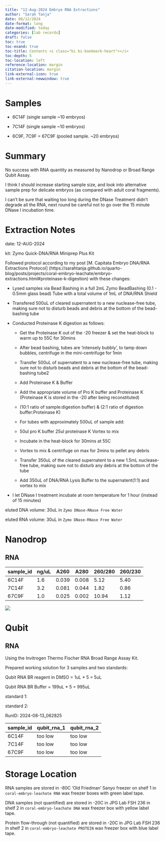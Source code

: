 ```yaml
---
title: "12-Aug-2024 Embryo RNA Extractions"
author: "Sarah Tanja"
date: 08/12/2024
date-format: long
date-modified: today
categories: [lab records]
draft: false
toc: true
toc-exand: true
toc-title: Contents <i class="bi bi-bookmark-heart"></i>
toc-depth: 5
toc-location: left
reference-location: margin
citation-location: margin
link-external-icon: true
link-external-newwindow: true
---
```


# Samples

-   6C14F (single sample \~10 embryos)

-   7C14F (single sample \~10 embryos)

-   6C9F, 7C9F = 67C9F (pooled sample. \~20 embryos)

# Summary

No success with RNA quantity as measured by Nanodrop or Broad Range Qubit Assay.

I think I should increase starting sample size, and look into alternative sample prep for delicate embryos (as compared with adult coral fragments).

I can't be sure that waiting too long during the DNase Treatment didn't degrade all the RNA, next round be careful not to go over the 15 minute DNase I incubation time.

# Extraction Notes

date: 12-AUG-2024

kit: Zymo Quick-DNA/RNA Miniprep Plus Kit

Followed protocol according to my post \[M. Capitata Embryo DNA/RNA Extractions Protocol\] (https://sarahtanja.github.io/quarto-blog/posts/projects/coral-embryo-leachate/embryo-extractions.html#proteinase-k-digestion) with these changes:

-   Lysed samples via Bead Bashing in a full 2mL Zymo BeadBashing (0.1 - 0.5mm glass bead) Tube with a total volume of 1mL of DNA/RNA Shield

-   Transfered 500uL of cleared supernatent to a new nuclease-free tube, making sure not to disturb beads and debris at the bottom of the bead-bashing tube

-   Conducted Proteinase K digestion as follows:

    -   Get the Proteinase K out of the -20 freezer & set the heat-block to warm up to 55C for 30mins

    -   After bead bashing, tubes are ‘intensely bubbly’, to tamp down bubbles, centrifuge in the mini-centrifuge for 1min

    -   Transfer 500uL of supernatent to a new nuclease-free tube, making sure not to disturb beads and debris at the bottom of the bead-bashing tube2

    -   Add Proteinase K & Buffer

    -   Add the appropriate volume of Pro K buffer and Proteinase K (Proteinase K is stored in the -20 after being reconstituted)

    -   (10:1 ratio of sample:digestion buffer) & (2:1 ratio of digestion buffer:Proteinase K)

    -   For tubes with approximately 500uL of sample add:

    -   50ul pro K buffer 25ul proteinase K Vortex to mix

    -   Incubate in the heat-block for 30mins at 55C

    -   Vortex to mix & centrifuge on max for 2mins to pellet any debris

    -   Transfer 350uL of the cleared supernatent to a new 1.5mL nuclease-free tube, making sure not to disturb any debris at the bottom of the tube

    -   Add 350uL of DNA/RNA Lysis Buffer to the supernatent(1:1) and vortex to mix

-   I let DNase I treatment incubate at room temperature for 1 hour (instead of 15 minutes)

eluted DNA volume: 30uL in `Zymo DNase-RNase Free Water`

eluted RNA volume: 30uL in `Zymo DNase-RNase Free Water`

# Nanodrop

## RNA

| sample_id | ng/uL | A260  | A280  | 260/280 | 260/230 |
|-----------|-------|-------|-------|---------|---------|
| 6C14F     | 1.6   | 0.039 | 0.008 | 5.12    | 5.40    |
| 7C14F     | 3.2   | 0.081 | 0.044 | 1.82    | 0.86    |
| 67C9F     | 1.0   | 0.025 | 0.002 | 10.94   | 1.12    |

![](nanodrop_12AUG2024.png)

# Qubit

## RNA

Using the Invitrogen Thermo Fischer RNA Broad Range Assay Kit.

Prepared working solution for 3 samples and two standards:

Qubit RNA BR reagent in DMSO = 1uL \* 5 = 5uL

Qubit RNA BR Buffer = 199uL \* 5 = 995uL

standard 1:

standard 2:

RunID: 2024-08-13_062825

| sample_id | qubit_rna_1 | qubit_rna_2 |
|-----------|-------------|-------------|
| 6C14F     | too low     | too low     |
| 7C14F     | too low     | too low     |
| 67C9F     | too low     | too low     |

# Storage Location

RNA samples are stored in -80C 'Old Friedman' Sanyo freezer on shelf 1 in `coral-embryo-leachate RNA` wax freezer boxes with green label tape.

DNA samples (not quantified) are stored in -20C in JPG Lab FSH 236 in shelf 2 in `coral-embryo-leachate DNA` wax freezer box with yellow label tape.

Protein flow-through (not quantified) are stored in -20C in JPG Lab FSH 236 in shelf 2 in `coral-embryo-leachate PROTEIN` wax freezer box with blue label tape.
